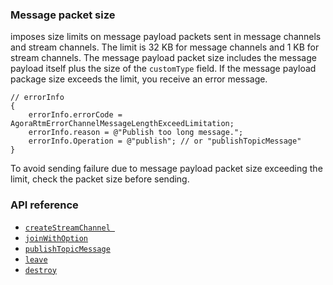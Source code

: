 <PlatformWrapper platform="ios, macos">

### Message packet size

<Vg k="MESS_SDK" /> imposes size limits on message payload packets sent in message channels and stream channels. The limit is 32 KB for message channels and 1 KB for stream channels. The message payload packet size includes the message payload itself plus the size of the `customType` field. If the message payload package size exceeds the limit, you receive an error message.

```objc
// errorInfo
{
    errorInfo.errorCode = AgoraRtmErrorChannelMessageLengthExceedLimitation;
    errorInfo.reason = @"Publish too long message.";
    errorInfo.Operation = @"publish"; // or "publishTopicMessage"
}
```

To avoid sending failure due to message payload packet size exceeding the limit, check the packet size before sending.

### API reference

- [`createStreamChannel `](../reference/api#channelcreatepropsag_platform)
- [`joinWithOption`](../reference/api#channeljoinpropsag_platform)
- [`publishTopicMessage`](../reference/api#topicpublishpropsag_platform)
- [`leave`](../reference/api#channelleavepropsag_platform)
- [`destroy`](../reference/api#channelreleasepropsag_platform)

</PlatformWrapper>